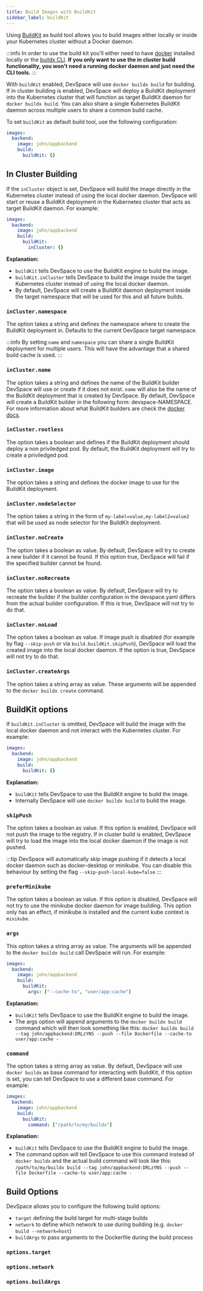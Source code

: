 ```yaml
---
title: Build Images with BuildKit
sidebar_label: buildKit
---
```



Using [BuildKit](https://github.com/moby/buildkit) as build tool allows you to build images either locally or inside your Kubernetes cluster without a Docker daemon. 

:::info
In order to use the build kit you'll either need to have [docker](https://docs.docker.com/get-docker/) installed locally or the [buildx CLI](https://github.com/docker/buildx/releases). **If you only want to use the in cluster build functionality, you won't need a running docker daemon and just need the CLI tools.** 
:::

With `buildKit` enabled, DevSpace will use `docker buildx build` for building. If in cluster building is enabled, DevSpace will deploy a BuildKit deployment into the Kubernetes cluster that will function as target BuildKit daemon for `docker buildx build`. You can also share a single Kubernetes BuildKit daemon across multiple users to share a common build cache.  

To set `buildKit` as default build tool, use the following configuration:
```yaml
images:
  backend:
    image: john/appbackend
    build:
      buildKit: {}
```

## In Cluster Building

If the `inCluster` object is set, DevSpace will build the image directly in the Kubernetes cluster instead of using the local docker daemon. DevSpace will start or reuse a BuildKit deployment in the Kubernetes cluster that acts as target BuildKit daemon. For example:
```yaml
images:
  backend:
    image: john/appbackend
    build:
      buildKit: 
        inCluster: {}
```

**Explanation:**
- `buildKit` tells DevSpace to use the BuildKit engine to build the image.
- `buildKit.inCluster` tells DevSpace to build the image inside the target Kubernetes cluster instead of using the local docker daemon.
- By default, DevSpace will create a BuildKit daemon deployment inside the target namespace that will be used for this and all future builds.

### `inCluster.namespace`

The option takes a string and defines the namespace where to create the BuildKit deployment in. Defaults to the current DevSpace target namespace. 

:::info
By setting `name` and `namespace` you can share a single BuildKit deployment for multiple users. This will have the advantage that a shared build cache is used.
:::

### `inCluster.name`

The option takes a string and defines the name of the BuildKit builder DevSpace will use or create if it does not exist. `name` will also be the name of the BuildKit deployment that is created by DevSpace. By default, DevSpace will create a BuildKit builder in the following form: devspace-NAMESPACE. For more information about what BuildKit builders are check the [docker docs](https://docs.docker.com/engine/reference/commandline/buildx_create/).

### `inCluster.rootless`

The option takes a boolean and defines if the BuildKit deployment should deploy a non priviledged pod. By default, the BuildKit deployment will try to create a priviledged pod. 

### `inCluster.image`

The option takes a string and defines the docker image to use for the BuildKit deployment.

### `inCluster.nodeSelector`

The option takes a string in the form of `my-label=value,my-label2=value2` that will be used as node selector for the BuildKit deployment.

### `inCluster.noCreate`

The option takes a boolean as value. By default, DevSpace will try to create a new builder if it cannot be found. If this option true, DevSpace will fail if the specified builder cannot be found.

### `inCluster.noRecreate`

The option takes a boolean as value. By default, DevSpace will try to recreate the builder if the builder configuration in the devspace.yaml differs from the actual builder configuration. If this is true, DevSpace will not try to do that.

### `inCluster.noLoad`

The option takes a boolean as value. If image push is disabled (for example by flag `--skip-push` or via `build.buildKit.skipPush`), DevSpace will load the created image into the local docker daemon. If the option is true, DevSpace will not try to do that.

### `inCluster.createArgs`

The option takes a string array as value. These arguments will be appended to the `docker buildx create` command.

## BuildKit options

If `buildKit.inCluster` is omitted, DevSpace will build the image with the local docker daemon and not interact with the Kubernetes cluster. For example:
```yaml
images:
  backend:
    image: john/appbackend
    build:
      buildKit: {}
```

**Explanation:**
- `buildKit` tells DevSpace to use the BuildKit engine to build the image.
- Internally DevSpace will use `docker buildx build` to build the image.

### `skipPush`

The option takes a boolean as value. If this option is enabled, DevSpace will not push the image to the registry. If in cluster build is enabled, DevSpace will try to load the image into the local docker daemon if the image is not pushed.

:::tip
DevSpace will automatically skip image pushing if it detects a local docker daemon such as docker-desktop or minikube. You can disable this behaviour by setting the flag `--skip-push-local-kube=false` 
:::

### `preferMinikube`

The option takes a boolean as value. If this option is disabled, DevSpace will not try to use the minikube docker daemon for image building. This option only has an effect, if minikube is installed and the current kube context is `minikube`.

### `args`

This option takes a string array as value. The arguments will be appended to the `docker buildx build` call DevSpace will run. For example:
```yaml
images:
  backend:
    image: john/appbackend
    build:
      buildKit: 
        args: ["--cache-to", "user/app:cache"]
```

**Explanation:**
- `buildKit` tells DevSpace to use the BuildKit engine to build the image.
- The args option will append arguments to the `docker buildx build` command which will then look something like this: `docker buildx build --tag john/appbackend:DRLzYNS --push --file Dockerfile --cache-to user/app:cache -`
 
### `command`

The option takes a string array as value. By default, DevSpace will use `docker buildx` as base command for interacting with BuildKit, if this option is set, you can tell DevSpace to use a different base command. For example:
```yaml
images:
  backend:
    image: john/appbackend
    build:
      buildKit: 
        command: ["/path/to/my/buildx"]
```
**Explanation:**
- `buildKit` tells DevSpace to use the BuildKit engine to build the image.
- The command option will tell DevSpace to use this command instead of `docker buildx` and the actual build command will look like this: `/path/to/my/buildx build --tag john/appbackend:DRLzYNS --push --file Dockerfile --cache-to user/app:cache -`

## Build Options
DevSpace allows you to configure the following build options:
- `target` defining the build target for multi-stage builds
- `network` to define which network to use during building (e.g. `docker build --network=host`)
- `buildArgs` to pass arguments to the Dockerfile during the build process

### `options.target`

<FragmentBuildOptionsTarget/>


### `options.network`

<FragmentBuildOptionsNetwork/>


### `options.buildArgs`

<FragmentBuildOptionsBuildArgs/>

